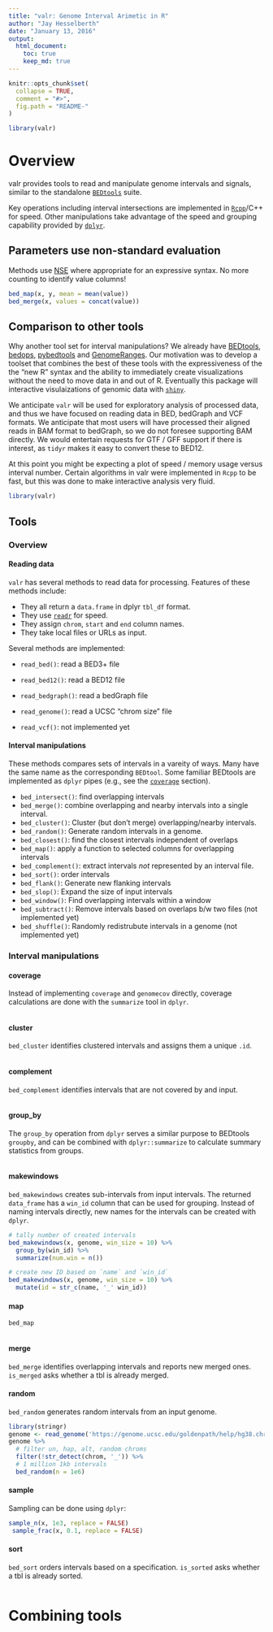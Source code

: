 ```yaml
---
title: "valr: Genome Interval Arimetic in R"
author: "Jay Hesselberth"
date: "January 13, 2016"
output:
  html_document:
    toc: true
    keep_md: true
---
```


```r
knitr::opts_chunk$set(
  collapse = TRUE,
  comment = "#>",
  fig.path = "README-"
)
```

```r
library(valr)
```

# Overview 

valr provides tools to read and manipulate genome intervals and signals, similar to the standalone [`BEDtools`][1] suite.

Key operations including interval intersections are implemented in [`Rcpp`][5]/C++ for speed. Other manipulations take advantage of the speed and grouping capability provided by [`dplyr`][3].

## Parameters use non-standard evaluation

Methods use [NSE][4] where appropriate for an expressive syntax. No more counting to identify value columns!

```r
bed_map(x, y, mean = mean(value))
bed_merge(x, values = concat(value))
```

## Comparison to other tools

Why another tool set for interval manipulations? We already have [BEDtools][1], [bedops][8], [pybedtools][7] and [GenomeRanges][9]. Our motivation was to develop a toolset that combines the best of these tools with the expressiveness of the the "new R" syntax and the ability to immediately create visualizations without the need to move data in and out of R. Eventually this package will interactive visulaizations of genomic data with [`shiny`][10].

We anticipate `valr` will be used for exploratory analysis of processed data, and thus we have focused on reading data in BED, bedGraph and VCF formats. We anticipate that most users will have processed their aligned reads in BAM format to bedGraph, so we do not foresee supporting BAM directly. We would entertain requests for GTF / GFF support if there is interest, as `tidyr` makes it easy to convert these to BED12.

At this point you might be expecting a plot of speed / memory usage versus interval number. Certain algorithms in valr were implemented in `Rcpp` to be fast, but this was done to make interactive analysis very fluid.

```r
library(valr)
```

## Tools

### Overview

#### Reading data

`valr` has several methods to read data for processing. Features of these methods include:

  - They all return a `data.frame` in dplyr `tbl_df` format.
  - They use [`readr`][6] for speed.
  - They assign `chrom`, `start` and `end` column names.
  - They take local files or URLs as input.

Several methods are implemented:

  - `read_bed()`: read a BED3+ file
  - `read_bed12()`: read a BED12 file
  - `read_bedgraph()`: read a bedGraph file
  - `read_genome()`: read a UCSC "chrom size" file
  
  - `read_vcf()`: not implemented yet
  
#### Interval manipulations

These methods compares sets of intervals in a vareity of ways. Many have the same name as the corresponding `BEDtool`. Some familiar BEDtools are implemented as `dplyr` pipes (e.g., see the [`coverage`](#coverage) section).

  - `bed_intersect()`: find overlapping intervals
  - `bed_merge()`: combine overlapping and nearby intervals into a single interval.
  - `bed_cluster()`: Cluster (but don't merge) overlapping/nearby intervals.
  - `bed_random()`: Generate random intervals in a genome.
  - `bed_closest()`: find the closest intervals independent of overlaps
  - `bed_map()`: apply a function to selected columns for overlapping intervals
  - `bed_complement()`: extract intervals *not* represented by an interval file.
  - `bed_sort()`: order intervals 
  - `bed_flank()`: Generate new flanking intervals
  - `bed_slop()`: Expand the size of input intervals
  - `bed_window()`: Find overlapping intervals within a window
  - `bed_subtract()`: Remove intervals based on overlaps b/w two files (not implemented yet)
  - `bed_shuffle()`:  Randomly redistrubute intervals in a genome (not implemented yet)

### Interval manipulations

#### coverage

Instead of implementing `coverage` and `genomecov` directly, coverage calculations are done with the `summarize` tool in `dplyr`.

```r
```

#### cluster

`bed_cluster` identifies clustered intervals and assigns them a unique `.id`.

```r
```

#### complement

`bed_complement` identifies intervals that are not covered by and input.

```r

```

#### group_by

The `group_by` operation from `dplyr` serves a similar purpose to BEDtools `groupby`, and can be combined with `dplyr::summarize` to calculate summary statistics from groups.

```r
```

#### makewindows

`bed_makewindows` creates sub-intervals from input intervals. The returned `data_frame` has a `win_id` column that can be used for grouping. Instead of naming intervals directly, new names for the intervals can be created with `dplyr`.

```r
# tally number of created intervals
bed_makewindows(x, genome, win_size = 10) %>%
  group_by(win_id) %>%
  summarize(num.win = n())

# create new ID based on `name` and `win_id`
bed_makewindows(x, genome, win_size = 10) %>%
  mutate(id = str_c(name, '_' win_id))
```

#### map

`bed_map` 

```r
```

#### merge

`bed_merge` identifies overlapping intervals and reports new merged ones. `is_merged` asks whether a tbl is already merged.

#### random

`bed_random` generates random intervals from an input genome.

```r
library(stringr)
genome <- read_genome('https://genome.ucsc.edu/goldenpath/help/hg38.chrom.sizes')
genome %>%
  # filter un, hap, alt, random chroms
  filter(!str_detect(chrom, '_')) %>%
  # 1 million 1kb intervals
  bed_random(n = 1e6)
```

#### sample

Sampling can be done using `dplyr`:

```r
sample_n(x, 1e3, replace = FALSE)
 sample_frac(x, 0.1, replace = FALSE)
```

#### sort

`bed_sort` orders intervals based on a specification. `is_sorted` asks whether a tbl is already sorted.
```r
```



# Combining tools

[1]: http://bedtools.readthedocs.org/en/latest/
[2]: https://github.com/arq5x/chrom_sweep
[3]: https://github.com/hadley/dplyr
[4]: https://cran.r-project.org/web/packages/dplyr/vignettes/nse.html
[5]: http://www.rcpp.org/
[6]: https://github.com/hadley/readr
[7]: https://pythonhosted.org/pybedtools/
[8]: http://bedops.readthedocs.org/en/latest/index.html
[9]: https://bioconductor.org/packages/release/bioc/html/GenomicRanges.html
[10]: http://shiny.rstudio.com/

